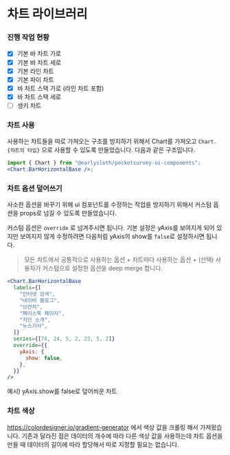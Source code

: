 
<Meta title="MDX/Chart" component={Chart} />

# 차트 라이브러리

### 진행 작업 현황

- [x] 기본 바 차트 가로
- [x] 기본 바 차트 세로
- [x] 기본 라인 차트
- [x] 기본 파이 차트
- [x] 바 차트 스택 가로 (라인 차트 포함)
- [x] 바 차트 스택 세로
- [ ] 생키 차트

### 차트 사용

사용하는 차트들을 따로 가져오는 구조를 방지하기 위해서 Chart를 가져오고 `Chart.{차트의 타입}` 으로 사용할 수 있도록 만들었습니다. 다음과 같은 구조입니다.

```jsx
import { Chart } from "@earlysloth/pocketsurvey-ui-components";
<Chart.BarHorizontalBase />;
```

### 차트 옵션 덮어쓰기

사소한 옵션을 바꾸기 위해 ui 컴포넌트를 수정하는 작업을 방지하기 위해서 커스텀 옵션을 props로 넘길 수 있도록 만들었습니다.

커스텀 옵션은 `override` 로 넘겨주시면 됩니다. 기본 설정은 yAxis를 보여지게 되어 있지만 보여지지 않게 수정하려면 다음처럼 yAxis의 show를 `false`로 설정하시면 됩니다.

> 모든 차트에서 공통적으로 사용하는 옵션 + 차트마다 사용하는 옵션 + (선택) 사용자가 커스텀으로 설정한 옵션을 deep merge 합니다.

```jsx
<Chart.BarHorizontalBase
  labels={[
    "인터넷 검색",
    "네이버 블로그",
    "브런치",
    "페이스북 페이지",
    "지인 소개",
    "뉴스기사",
  ]}
  series={[74, 24, 5, 2, 23, 5, 2]}
  override={{
    yAxis: {
      show: false,
    },
  }}
/>
```

<Preview>
  <Story name="chart MDX">
    <p>예시) yAxis.show를 false로 덮어씌운 차트</p>
    <Chart.BarHorizontalBase
      labels={[
        "인터넷 검색",
        "네이버 블로그",
        "브런치",
        "페이스북 페이지",
        "지인 소개",
        "뉴스기사",
      ]}
      series={[74, 24, 5, 2, 23, 5, 2]}
      override={{
        yAxis: {
          show: false,
        },
      }}
    />
  </Story>
</Preview>

### 차트 색상

https://colordesigner.io/gradient-generator 에서 색상 값을 크롤링 해서 가져왔습니다. 기존과 달라진 점은 데이터의 개수에 따라 다른 색상 값을 사용하는데 차트 옵션을 만들 때 데이터의 길이에 따라 할당해서 따로 지정할 필요는 없습니다.

